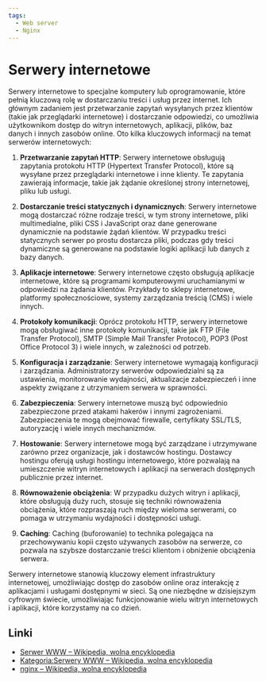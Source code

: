 ```yaml
---
tags:
  - Web server
  - Nginx
---
```


# Serwery internetowe

Serwery internetowe to specjalne komputery lub oprogramowanie, które pełnią kluczową rolę w dostarczaniu treści i usług przez internet. Ich głównym zadaniem jest przetwarzanie zapytań wysyłanych przez klientów (takie jak przeglądarki internetowe) i dostarczanie odpowiedzi, co umożliwia użytkownikom dostęp do witryn internetowych, aplikacji, plików, baz danych i innych zasobów online. Oto kilka kluczowych informacji na temat serwerów internetowych:

1. **Przetwarzanie zapytań HTTP**: Serwery internetowe obsługują zapytania protokołu HTTP (Hypertext Transfer Protocol), które są wysyłane przez przeglądarki internetowe i inne klienty. Te zapytania zawierają informacje, takie jak żądanie określonej strony internetowej, pliku lub usługi.

2. **Dostarczanie treści statycznych i dynamicznych**: Serwery internetowe mogą dostarczać różne rodzaje treści, w tym strony internetowe, pliki multimedialne, pliki CSS i JavaScript oraz dane generowane dynamicznie na podstawie żądań klientów. W przypadku treści statycznych serwer po prostu dostarcza pliki, podczas gdy treści dynamiczne są generowane na podstawie logiki aplikacji lub danych z bazy danych.

3. **Aplikacje internetowe**: Serwery internetowe często obsługują aplikacje internetowe, które są programami komputerowymi uruchamianymi w odpowiedzi na żądania klientów. Przykłady to sklepy internetowe, platformy społecznościowe, systemy zarządzania treścią (CMS) i wiele innych.

4. **Protokoły komunikacji**: Oprócz protokołu HTTP, serwery internetowe mogą obsługiwać inne protokoły komunikacji, takie jak FTP (File Transfer Protocol), SMTP (Simple Mail Transfer Protocol), POP3 (Post Office Protocol 3) i wiele innych, w zależności od potrzeb.

5. **Konfiguracja i zarządzanie**: Serwery internetowe wymagają konfiguracji i zarządzania. Administratorzy serwerów odpowiedzialni są za ustawienia, monitorowanie wydajności, aktualizacje zabezpieczeń i inne aspekty związane z utrzymaniem serwera w sprawności.

6. **Zabezpieczenia**: Serwery internetowe muszą być odpowiednio zabezpieczone przed atakami hakerów i innymi zagrożeniami. Zabezpieczenia te mogą obejmować firewalle, certyfikaty SSL/TLS, autoryzację i wiele innych mechanizmów.

7. **Hostowanie**: Serwery internetowe mogą być zarządzane i utrzymywane zarówno przez organizacje, jak i dostawców hostingu. Dostawcy hostingu oferują usługi hostingu internetowego, które pozwalają na umieszczenie witryn internetowych i aplikacji na serwerach dostępnych publicznie przez internet.

8. **Równoważenie obciążenia**: W przypadku dużych witryn i aplikacji, które obsługują duży ruch, stosuje się techniki równoważenia obciążenia, które rozpraszają ruch między wieloma serwerami, co pomaga w utrzymaniu wydajności i dostępności usługi.

9. **Caching**: Caching (buforowanie) to technika polegająca na przechowywaniu kopii często używanych zasobów na serwerze, co pozwala na szybsze dostarczanie treści klientom i obniżenie obciążenia serwera.

Serwery internetowe stanowią kluczowy element infrastruktury internetowej, umożliwiając dostęp do zasobów online oraz interakcję z aplikacjami i usługami dostępnymi w sieci. Są one niezbędne w dzisiejszym cyfrowym świecie, umożliwiając funkcjonowanie wielu witryn internetowych i aplikacji, które korzystamy na co dzień.

## Linki

- [Serwer WWW – Wikipedia, wolna encyklopedia](https://pl.wikipedia.org/wiki/Serwer_WWW)
- [Kategoria:Serwery WWW – Wikipedia, wolna encyklopedia](https://pl.wikipedia.org/wiki/Kategoria:Serwery_WWW)
- [nginx – Wikipedia, wolna encyklopedia](https://pl.wikipedia.org/wiki/Nginx)
